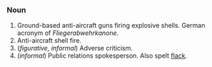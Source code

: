 ===Noun===
#Ground-based anti-aircraft guns firing explosive shells. German acronym of ''Fliegerabwehrkanone''.
#Anti-aircraft shell fire.
#(''figurative, informal'') Adverse criticism.
#(''informal'') Public relations spokesperson. Also spelt [[flack]].